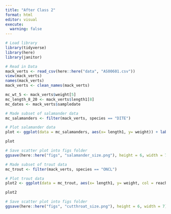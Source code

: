 ```yaml
---
title: "After Class 2"
format: html
editor: visual
execute: 
  warning: false 
---
```


```r
# Load library
library(tidyverse)
library(here)
library(janitor)
```

```r
# Read in Data
mack_verts <- read_csv(here::here("data", "AS00601.csv"))
view(mack_verts)
names(mack_verts)
mack_verts <- clean_names(mack_verts)
```

```r
mc_wt_5 <- mack_verts$weight[5]
mc_length_8_20 <- mack_verts$length1[8]
mc_dates <- mack_verts$sampledate

```

```r
# Made subset of salamander data
mc_salamanders <- filter(mack_verts, species == "DITE")
```

```r
# Plot salamander data
plot <- ggplot(data = mc_salamanders, aes(x= length1, y= weight)) + labs(title = "Pacific Giant Salamanders", y = "Weight (g)",x= "Length (mm)", subtitle = "Length vs. Weight") + geom_point(colour = "red", size = .7, alpha = 0.3)

plot
```

```r
# Save scatter plot into figs folder
ggsave(here::here("figs", "salamander_size.png"), height = 6, width = 7)
```

```r
# Made subset of trout data
mc_trout <- filter(mack_verts, species == "ONCL")
```

```r
# Plot trout data
plot2 <- ggplot(data = mc_trout, aes(x= length1, y= weight, col = reach)) + labs(title = "Cutthroat Trout", y = "Weight (g)",x= "Length (mm)", subtitle = "Length vs. Weight") + facet_wrap(~reach) + scale_color_manual(values = c("yellow", "orange", "red")) + geom_point(alpha = .5, size = 2,)

plot2
```

```r
# Save scatter plot into figs folder
ggsave(here::here("figs", "cutthroat_size.png"), height = 6, width = 7)
```





